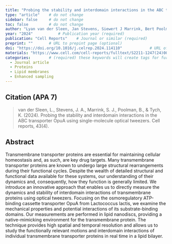 ```yaml
---
title: "Probing the stability and interdomain interactions in the ABC transporter OpuA, using single-molecule optical tweezers"          # Paper title (required)
type: "article"    # do not change
sidebar: false     # do not change
toc: false         # do not change
author: "Lyan van der Sleen, Jan Stevens, Siewert J Marrink, Bert Poolman, and Katarzyna Tych"         # Paper authors (required)
year: "2024"           # Publication year (required)
publication: "Cell Reports"    # Journal or similar (required)
preprint: ""       # URL to prepint page (optional)  
doi: "https://doi.org/10.1016/j.celrep.2024.114110"            # URL of DOI (required)  
materials: "https://www.cell.com/cell-reports/fulltext/S2211-1247(24)00438-8#supplementaryMaterial"      # URL to suplementary info (optional)
categories:        # (required) these keywords will create tags for further filtering. 
  - Journal article
  - Proteins
  - Lipid membranes
  - Enhanced sampling
---
```


<!-- 
The info below is just an example. 

Both fields are required and they have to be replaced with the respective info for each paper. 

Please notice the `> ` symbol before the citation, it gives it additional styling.  
-->

## Citation (APA 7)      

> van der Sleen, L., Stevens, J. A., Marrink, S. J., Poolman, B., & Tych, K. (2024). Probing the stability and interdomain interactions in the ABC transporter OpuA using single-molecule optical tweezers. Cell reports, 43(4).

## Abstract

Transmembrane transporter proteins are essential for maintaining cellular homeostasis and, as such, are key drug targets. Many transmembrane transporter proteins are known to undergo large structural rearrangements during their functional cycles. Despite the wealth of detailed structural and functional data available for these systems, our understanding of their dynamics and, consequently, how they function is generally limited. We introduce an innovative approach that enables us to directly measure the dynamics and stability of interdomain interactions of transmembrane proteins using optical tweezers. Focusing on the osmoregulatory ATP-binding cassette transporter OpuA from Lactococcus lactis, we examine the mechanical properties and potential interactions of its substrate-binding domains. Our measurements are performed in lipid nanodiscs, providing a native-mimicking environment for the transmembrane protein. The technique provides high spatial and temporal resolution and allows us to study the functionally relevant motions and interdomain interactions of individual transmembrane transporter proteins in real time in a lipid bilayer.